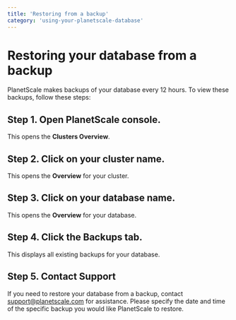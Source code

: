 ```yaml
---
title: 'Restoring from a backup'
category: 'using-your-planetscale-database'
---
```


# Restoring your database from a backup

PlanetScale makes backups of your database every 12 hours. To view these backups, follow these steps:

## Step 1. Open PlanetScale console.

This opens the **Clusters Overview**.

## Step 2. Click on your cluster name.

This opens the **Overview** for your cluster.

## Step 3. Click on your database name.

This opens the **Overview** for your database.

## Step 4. Click the Backups tab.

This displays all existing backups for your database.

## Step 5. Contact Support

If you need to restore your database from a backup, contact <support@planetscale.com> for assistance. Please specify the date and time of the specific backup you would like PlanetScale to restore.
